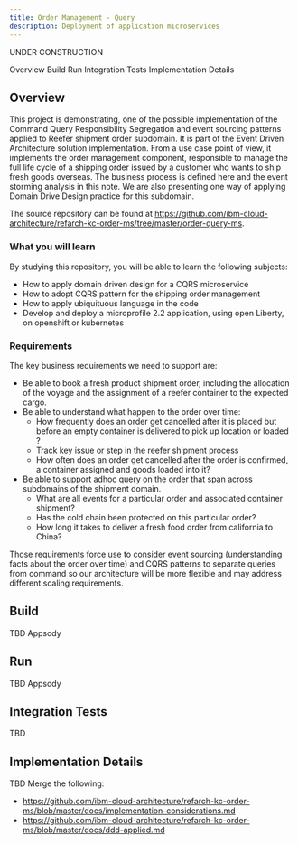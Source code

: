 ```yaml
---
title: Order Management - Query
description: Deployment of application microservices
---
```


<InlineNotification kind="warning">UNDER CONSTRUCTION</InlineNotification>

<AnchorLinks>
  <AnchorLink>Overview</AnchorLink>
  <AnchorLink>Build</AnchorLink>
  <AnchorLink>Run</AnchorLink>
  <AnchorLink>Integration Tests</AnchorLink>
  <AnchorLink>Implementation Details</AnchorLink>
</AnchorLinks>

## Overview

<PageDescription>
This project is demonstrating, one of the possible implementation of the Command Query Responsibility Segregation and event sourcing patterns applied to Reefer shipment order subdomain. It is part of the Event Driven Architecture solution implementation. From a use case point of view, it implements the order management component, responsible to manage the full life cycle of a shipping order issued by a customer who wants to ship fresh goods overseas. The business process is defined here and the event storming analysis in this note. We are also presenting one way of applying Domain Drive Design practice for this subdomain.
</PageDescription>

The source repository can be found at https://github.com/ibm-cloud-architecture/refarch-kc-order-ms/tree/master/order-query-ms.

### What you will learn

By studying this repository, you will be able to learn the following subjects:

* How to apply domain driven design for a CQRS microservice
* How to adopt CQRS pattern for the shipping order management
* How to apply ubiquituous language in the code
* Develop and deploy a microprofile 2.2 application, using open Liberty, on openshift or kubernetes

### Requirements

The key business requirements we need to support are:

* Be able to book a fresh product shipment order, including the allocation of the voyage and the assignment of a reefer container to the expected cargo.
* Be able to understand what happen to the order over time:
    * How frequently does an order get cancelled after it is placed but before an empty container is delivered to pick up location or loaded ?
    * Track key issue or step in the reefer shipment process
    * How often does an order get cancelled after the order is confirmed, a container assigned and goods loaded into it?
* Be able to support adhoc query on the order that span across subdomains of the shipment domain.
    * What are all events for a particular order and associated container shipment?
    * Has the cold chain been protected on this particular order?
    * How long it takes to deliver a fresh food order from california to China?

Those requirements force use to consider event sourcing (understanding facts about the order over time) and CQRS patterns to separate queries from command so our architecture will be more flexible and may address different scaling requirements.

## Build

TBD Appsody

## Run

TBD Appsody

## Integration Tests

TBD

## Implementation Details

TBD Merge the following:
- https://github.com/ibm-cloud-architecture/refarch-kc-order-ms/blob/master/docs/implementation-considerations.md
- https://github.com/ibm-cloud-architecture/refarch-kc-order-ms/blob/master/docs/ddd-applied.md
